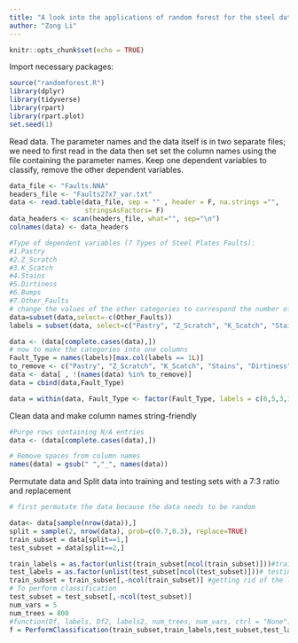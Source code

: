 ```yaml
---
title: "A look into the applications of random forest for the steel dataset"
author: "Zong Li"
---
```


```r
knitr::opts_chunk$set(echo = TRUE)
```

Import necessary packages:
```r
source("randomforest.R")
library(dplyr)
library(tidyverse)
library(rpart)
library(rpart.plot)
set.seed(1)
```

Read data. The parameter names and the data itself is in two separate files;
we need to first read in the data then set set the column names using the file 
containing the parameter names. Keep one dependent variables to classify, remove 
the other dependent variables.
```r
data_file <- "Faults.NNA"
headers_file <- "Faults27x7_var.txt"
data <- read.table(data_file, sep = "" , header = F, na.strings ="", 
                   stringsAsFactors= F)
data_headers <- scan(headers_file, what="", sep="\n")
colnames(data) <- data_headers

#Type of dependent variables (7 Types of Steel Plates Faults): 
#1.Pastry
#2.Z_Scratch 
#3.K_Scatch 
#4.Stains 
#5.Dirtiness 
#6.Bumps 
#7.Other_Faults
# change the values of the other categories to correspond the number of the type of steel fault
data=subset(data,select=-c(Other_Faults))
labels = subset(data, select=c("Pastry", "Z_Scratch", "K_Scatch", "Stains", "Dirtiness", "Bumps"))

data <- (data[complete.cases(data),])
# now to make the categories into one columns
Fault_Type = names(labels)[max.col(labels == 1L)]
to_remove <- c("Pastry", "Z_Scratch", "K_Scatch", "Stains", "Dirtiness", "Bumps")
data <- data[ , !(names(data) %in% to_remove)]
data = cbind(data,Fault_Type)

data = within(data, Fault_Type <- factor(Fault_Type, labels = c(6,5,3,1,4,2)))
```

Clean data and make column names string-friendly
```r
#Purge rows containing N/A entries
data <- (data[complete.cases(data),])

# Remove spaces from column names
names(data) = gsub(" ","_", names(data))
```

 Permutate data and Split data into training and testing sets with a 7:3 ratio and replacement
```r
# first permutate the data because the data needs to be random

data<- data[sample(nrow(data)),]
split = sample(2, nrow(data), prob=c(0.7,0.3), replace=TRUE)
train_subset = data[split==1,]
test_subset = data[split==2,]
```


```r
train_labels = as.factor(unlist(train_subset[ncol(train_subset)]))#training_set labels
test_labels = as.factor(unlist(test_subset[ncol(test_subset)]))# testing_set Labels
train_subset = train_subset[,-ncol(train_subset)] #getting rid of the labels to  prepare
# To perform classification
test_subset = test_subset[,-ncol(test_subset)]
num_vars = 5
num_trees = 800
#function(Df, labels, Df2, labels2, num_trees, num_vars, ctrl = "None")
f = PerformClassification(train_subset,train_labels,test_subset,test_labels,num_trees,num_vars, ctrl = "None")
```
